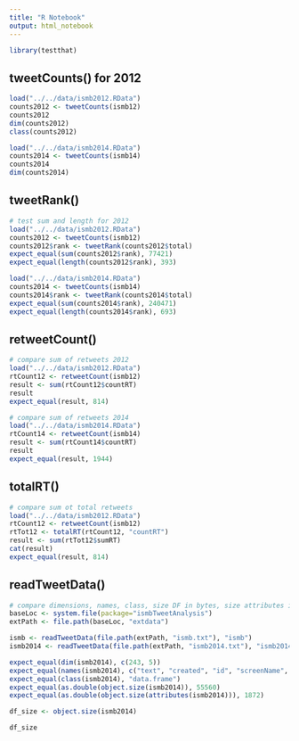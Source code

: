 ```yaml
---
title: "R Notebook"
output: html_notebook
---
```


```r
library(testthat)
```


## tweetCounts() for 2012
```r
load("../../data/ismb2012.RData")
counts2012 <- tweetCounts(ismb12)
counts2012
dim(counts2012)
class(counts2012)
```

```r
load("../../data/ismb2014.RData")
counts2014 <- tweetCounts(ismb14)
counts2014
dim(counts2014)
```

## tweetRank()

```r
# test sum and length for 2012
load("../../data/ismb2012.RData")
counts2012 <- tweetCounts(ismb12)
counts2012$rank <- tweetRank(counts2012$total)
expect_equal(sum(counts2012$rank), 77421)
expect_equal(length(counts2012$rank), 393)
```

```r
load("../../data/ismb2014.RData")
counts2014 <- tweetCounts(ismb14)
counts2014$rank <- tweetRank(counts2014$total)
expect_equal(sum(counts2014$rank), 240471)
expect_equal(length(counts2014$rank), 693)

```





## retweetCount()
```r
# compare sum of retweets 2012
load("../../data/ismb2012.RData")
rtCount12 <- retweetCount(ismb12)
result <- sum(rtCount12$countRT)
result
expect_equal(result, 814)
```


```r
# compare sum of retweets 2014
load("../../data/ismb2014.RData")
rtCount14 <- retweetCount(ismb14)
result <- sum(rtCount14$countRT)
result
expect_equal(result, 1944)
```


## totalRT()

```r
# compare sum ot total retweets
load("../../data/ismb2012.RData")
rtCount12 <- retweetCount(ismb12)
rtTot12 <- totalRT(rtCount12, "countRT")
result <- sum(rtTot12$sumRT)
cat(result)
expect_equal(result, 814)
```
## readTweetData()

```r
# compare dimensions, names, class, size DF in bytes, size attributes in bytes
baseLoc <- system.file(package="ismbTweetAnalysis")
extPath <- file.path(baseLoc, "extdata")

ismb <- readTweetData(file.path(extPath, "ismb.txt"), "ismb")
ismb2014 <- readTweetData(file.path(extPath, "ismb2014.txt"), "ismb2014")

expect_equal(dim(ismb2014), c(243, 5))
expect_equal(names(ismb2014), c("text", "created", "id", "screenName", "hashSearch"))
expect_equal(class(ismb2014), "data.frame")
expect_equal(as.double(object.size(ismb2014)), 55560)
expect_equal(as.double(object.size(attributes(ismb2014))), 1872)
```


```r
df_size <- object.size(ismb2014)
```

```r
df_size
```


